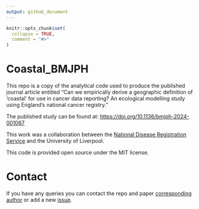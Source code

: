 ```yaml
---
output: github_document
---
```


<!-- README.md is generated from README.Rmd. Please edit that file -->

```r
knitr::opts_chunk$set(
  collapse = TRUE,
  comment = "#>"
)
```

# Coastal_BMJPH

<!-- badges: start -->

<!-- badges: end -->

This repo is a copy of the analytical code used to produce the published journal article entitled "Can we empirically derive a geographic definition of 'coastal' for use in cancer data reporting? An ecological modelling study using England's national cancer registry."

The published study can be found at: <https://doi.org/10.1136/bmjph-2024-001067>

This work was a collaboration between the [National Disease Registration Service](https://digital.nhs.uk/ndrs) and the University of Liverpool.

This code is provided open source under the MIT license.

# Contact

If you have any queries you can contact the repo and paper [corresponding author](claire.welsh8@nhs.net) or add a new [issue](https://github.com/DCEW/Coastal_BMJPH/issues/new).
